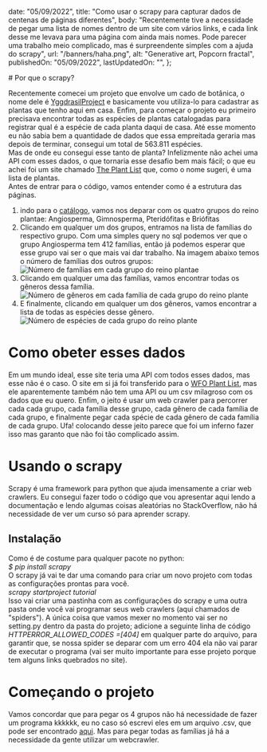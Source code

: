 
  date: "05/09/2022",
  title:
    "Como usar o scrapy para capturar dados de centenas de páginas diferentes",
  body: "Recentemente tive a necessidade de pegar uma lista de nomes dentro de um site com vários links, e cada link desse me levava para uma página com ainda mais nomes. Pode parecer uma trabalho meio complicado, mas é surpreendente simples com a ajuda do scrapy",
  url: "/banners/haha.png",
  alt: "Generative art, Popcorn fractal",
  publishedOn: "05/09/2022",
  lastUpdatedOn: "",
};


<Banner url={meta.url} alt={meta.alt} />
# Por que o scrapy?
<Extra_Info publishedOn={meta.publishedOn} lastUpdatedOn={meta.lastUpdatedOn} />

Recentemente comecei um projeto que envolve um cado de botânica, o nome dele é [YggdrasilProject](https://github.com/Sotiris64/YggdrasilProject) e basicamente vou utiliza-lo para cadastrar as plantas que tenho aqui em casa. Enfim, para começar o projeto eu primeiro precisava encontrar todas as espécies de plantas catalogadas para registrar qual é a espécie de cada planta daqui de casa. Até esse momento eu não sabia bem a quantidade de dados que essa empreitada geraria mas depois de terminar, consegui um total de 563.811 espécies.
<br/>
Mas de onde eu consegui esse tanto de planta? Infelizmente não achei uma API com esses dados, o que tornaria esse desafio bem mais fácil; o que eu achei foi um site chamado [The Plant List](http://www.theplantlist.org/) que, como o nome sugeri, é uma lista de plantas.
<br/>
Antes de entrar para o código, vamos entender como é a estrutura das páginas.
1. indo para o [catálogo](http://www.theplantlist.org/1.1/browse/), vamos nos deparar com os quatro grupos do reino plantae: Angiosperma, Gimnosperma, Pteridófitas e Briófitas
2. Clicando em qualquer um dos grupos, entramos na lista de famílias do respectivo grupo. Com uma simples query no sql podemos ver que o grupo Angiosperma tem 412 famílias, então já podemos esperar que esse grupo vai ser o que mais vai dar trabalho. Na imagem abaixo temos o número de famílias dos outros grupos: 
![Número de famílias em cada grupo do reino plantae](/content/thePlantList_web_crawlers/query1.png)
3. Clicando em qualquer uma das famílias, vamos encontrar todas os gêneros dessa família.
![Número de gêneros em cada família de cada grupo do reino plante](/content/thePlantList_web_crawlers/query2.png)
4. E finalmente, clicando em qualquer um dos gêneros, vamos encontrar a lista de todas as espécies desse gênero.  
![Número de espécies de cada grupo do reino plante](/content/thePlantList_web_crawlers/query3.png)

# Como obeter esses dados
Em um mundo ideal, esse site teria uma API com todos esses dados, mas esse não é o caso. O site em si já foi transferido para o [WFO Plant List](hhttps://wfoplantlist.org/), mas ele aparentemente também não tem uma API ou um csv milagroso com os dados que eu quero. Enfim, o jeito é usar um web crawler para percorrer cada cada grupo, cada família desse grupo, cada gênero de cada família de cada grupo, e finalmente pegar cada spécie de cada gênero de cada família de cada grupo. Ufa! colocando desse jeito parece que foi um inferno fazer isso mas garanto que não foi tão complicado assim.

# Usando o scrapy
Scrapy é uma framework para python que ajuda imensamente a criar web crawlers. Eu consegui fazer todo o código que vou apresentar aqui lendo a documentação e lendo algumas coisas aleatórias no StackOverflow, não há necessidade de ver um curso só para aprender scrapy.

## Instalação
Como é de costume para qualquer pacote no python:
<br/>
*$ pip install scrapy*
<br/>
O scrapy já vai te dar uma comando para criar um novo projeto com todas as configurações prontas para você.
<br/>
*scrapy startproject tutorial*
<br/>
Isso vai criar uma pastinha com as configurações do scrapy e uma outra pasta onde você vai programar seus web crawlers (aqui chamados de "spiders"). A única coisa que vamos mexer no momento vai ser no setting.py dentro da pasta do projeto; adicione a seguinte linha de código *HTTPERROR_ALLOWED_CODES  =[404]* em qualquer parte do arquivo, para garantir que, se nossa spider se deparar com um erro 404 ela não vai parar de executar o programa (vai ser muito importante para esse projeto porque tem alguns links quebrados no site).

# Começando o projeto
Vamos concordar que para pegar os 4 grupos não há necessidade de fazer um programa kkkkkk, eu no caso só escrevi eles em um arquivo .csv, que pode ser encontrado [aqui](https://github.com/Sotiris64/WebCrawlers/tree/master/yggdrasil/Groups). Mas para pegar todas as famílias já há a necessidade da gente utilizar um webcrawler.
<br/>

